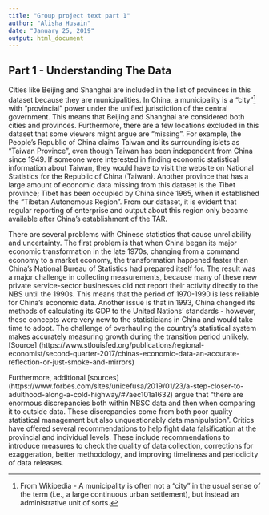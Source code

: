 ---
title: "Group project text part 1"
author: "Alisha Husain"
date: "January 25, 2019"
output: html_document
---


## Part 1 - Understanding The Data 

Cities like Beijing and Shanghai are included in the list of provinces in this dataset because they are municipalities. In China, a municipality is a "city"[^1] with "provincial" power under the unified jurisdiction of the central government. This means that Beijing and Shanghai are considered both cities and provinces. Furthermore, there are a few locations excluded in this dataset that some viewers might argue are "missing". For example, the People's Republic of China claims Taiwan and its surrounding islets as "Taiwan Province", even though Taiwan has been independent from China since 1949. If someone were interested in finding economic statistical information about Taiwan, they would have to visit the website on National Statistics for the Republic of China (Taiwan). Another province that has a large amount of economic data missing from this dataset is the Tibet province; Tibet has been occupied by China since 1965, when it established the "Tibetan Autonomous Region". From our dataset, it is evident that regular reporting of enterprise and output about this region only became available after China's establishment of the TAR. 


[^1]: From Wikipedia - A municipality is often not a "city" in the usual sense of the term (i.e., a large continuous urban settlement), but instead an administrative unit of sorts. 

There are several problems with Chinese statistics that cause unreliability and uncertainty. The first problem is that when China began its major economic transformation in the late 1970s, changing from a command economy to a market economy, the transformation happened faster than China's National Bureau of Statistics had prepared itself for. The result was a major challenge in collecting measurements, because many of these new private service-sector businesses did not report their activity directly to the NBS until the 1990s. This means that the period of 1970-1990 is less reliable for China's economic data. Another issue is that in 1993, China changed its methods of calculating its GDP to the United Nations' standards - however, these concepts were very new to the statisticians in China and would take time to adopt. The challenge of overhauling the country's statistical system makes accurately measuring growth during the transition period unlikely. [Source] (https://www.stlouisfed.org/publications/regional-economist/second-quarter-2017/chinas-economic-data-an-accurate-reflection-or-just-smoke-and-mirrors)

Furthermore, additional  [sources] (https://www.forbes.com/sites/unicefusa/2019/01/23/a-step-closer-to-adulthood-along-a-cold-highway/#7aec101a1632) argue that "there are enormous discrepancies both within NBSC data and then when comparing it to outside data. These discrepancies come from both poor quality statistical management but also unquestionably data manipulation". Critics have offered several recommendations to help fight data falsification at the provincial and individual levels. These include recommendations to introduce measures to check the quality of data collection, corrections for exaggeration, better methodology, and improving timeliness and periodicity of data releases. 
